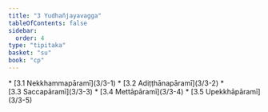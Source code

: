 ```yaml
---
title: "3 Yudhañjayavagga"
tableOfContents: false
sidebar:
  order: 4
type: "tipitaka"
basket: "su"
book: "cp"
---
```



<DynamicBreadcrumb />



<TableOfContents book="cp" section="3">
* [3.1 Nekkhammapāramī](3/3-1)
* [3.2 Adiṭṭhānapāramī](3/3-2)
* [3.3 Saccapāramī](3/3-3)
* [3.4 Mettāpāramī](3/3-4)
* [3.5 Upekkhāpāramī](3/3-5)
</TableOfContents>